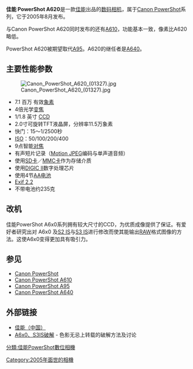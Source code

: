 '''佳能 PowerShot A620'''是一款[[佳能|佳能]]出品的[[数码相机|数码相机]]，属于[[Canon_PowerShot|Canon PowerShot]]系列，它于2005年8月发布。

与Canon PowerShot A620同时发布的还有[[Canon_PowerShot_A610|A610]]，功能基本一致，像素比A620略低。

PowerShot A620被期望取代[[Canon_PowerShot_A95|A95]]。A620的继任者是[[Canon_PowerShot_A640|A640]]。

== 主要性能参数 ==
[[File:Canon_PowerShot_A620_(01327).jpg|right]]

*7.1 百万 有效[[象素|象素]]
*4倍光学[[变焦|变焦]]
*1/1.8 英寸 [[CCD|CCD]]
*2.0寸可旋转TFT液晶屏，分辨率11.5万象素
*快门：15～1/2500秒
*[[ISO|ISO]]：50/100/200/400
*9点智能[[对焦|对焦]]
*有声短片记录（[[Motion_JPEG|Motion JPEG]]编码与单声道音频）
*使用[[SD卡|SD卡]]／[[MMC卡|MMC卡]]作为存储介质
*使用[[DIGIC|DIGIC II]]数字处理芯片
*使用4节[[AA电池|AA电池]]
*[[EXIF|Exif 2.2]]
*不带电池约235克

== 改机 ==
佳能PowerShot A6x0系列拥有较大尺寸的CCD，为优质成像提供了保证。有爱好者研究出对 A6x0 及[[Canon_PowerShot_S2_IS|S2 IS]]与[[Canon_PowerShot_S3_IS|S3 IS]]进行修改而使其能输出[[RAW|RAW]]格式图像的方法。这使A6x0变得更加具有吸引力。
== 参见 ==
*[[Canon_PowerShot|Canon PowerShot]]
*[[Canon_PowerShot_A610|Canon PowerShot A610]]
*[[Canon_PowerShot_A95|Canon PowerShot A95]]
*[[Canon_PowerShot_A640|Canon PowerShot A640]]

== 外部链接 ==
*[http://www.canon.com.cn 佳能（中国）]{{Wayback|url=http://www.canon.com.cn/ |date=20070222004926 }}
*[http://www.xitek.com/forum/showthread.php?threadid=418343 A6x0、S3IS破解] - 色影无忌上转载的破解方法及讨论

[[分類:佳能PowerShot數位相機|分類:佳能PowerShot數位相機]]
[[Category:2005年面世的相機|Category:2005年面世的相機]]